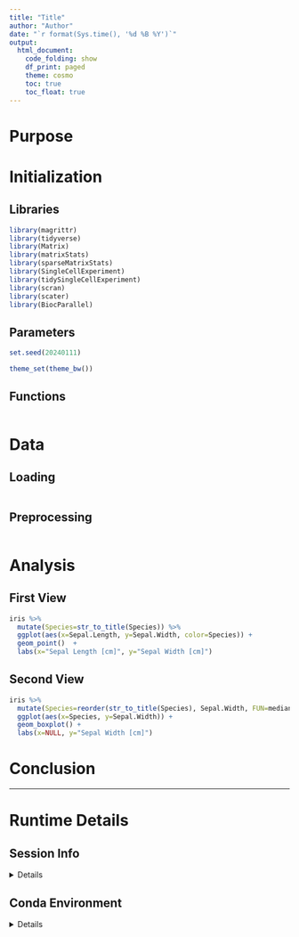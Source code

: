 ```yaml
---
title: "Title"
author: "Author"
date: "`r format(Sys.time(), '%d %B %Y')`"
output: 
  html_document: 
    code_folding: show
    df_print: paged
    theme: cosmo
    toc: true
    toc_float: true
---
```


# Purpose

<!--
Explain why this document exists. 
What are you trying to figure out?
What are your expectations prior to the analysis?
-->

# Initialization

## Libraries
```r
library(magrittr)
library(tidyverse)
library(Matrix)
library(matrixStats)
library(sparseMatrixStats)
library(SingleCellExperiment)
library(tidySingleCellExperiment)
library(scran)
library(scater)
library(BiocParallel)
```

## Parameters
```r
set.seed(20240111)

theme_set(theme_bw())
```

## Functions

```r

```

# Data
## Loading
```r

```

## Preprocessing
```r

```

# Analysis

## First View

```r
iris %>%
  mutate(Species=str_to_title(Species)) %>%
  ggplot(aes(x=Sepal.Length, y=Sepal.Width, color=Species)) +
  geom_point()  +
  labs(x="Sepal Length [cm]", y="Sepal Width [cm]")
```

## Second View

```r
iris %>%
  mutate(Species=reorder(str_to_title(Species), Sepal.Width, FUN=median)) %>%
  ggplot(aes(x=Species, y=Sepal.Width)) +
  geom_boxplot() +
  labs(x=NULL, y="Sepal Width [cm]")
```

# Conclusion

<!--
What was found?
Clearly state conclusions.
Was there anything unexpected?
Are there unanswered questions?
What should be worked on next?
-->

---

# Runtime Details
## Session Info
<details>
```r
sessionInfo()
```
</details>

## Conda Environment
<details>
```bash
if ! command -v conda &> /dev/null
then
  echo "Conda not detected."
elif [ -z "${CONDA_PREFIX}" ]
then
  echo "No active Conda environment."
else
  echo "## Conda Environment YAML"
  PREFIX=$(dirname $(dirname $(which R)))
  conda env export -p $PREFIX
fi
```
</details>
